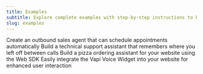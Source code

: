```yaml
---
title: Examples
subtitle: Explore complete examples with step-by-step instructions to build with Vapi
slug: examples
---
```


<CardGroup cols={2}>
  <Card title="Outbound Sales" icon="phone" href="/examples/outbound-sales">
    Create an outbound sales agent that can schedule appointments automatically
  </Card>
  <Card title="Inbound Support" icon="headset" href="/examples/inbound-support">
    Build a technical support assistant that remembers where you left off between calls
  </Card>
  <Card title="Pizza Website" icon="pizza-slice" href="/examples/pizza-website">
    Build a pizza ordering assistant for your website using the Web SDK
  </Card>
  <Card title="Voice Widget" icon="microphone" href="/examples/voice-widget">
    Easily integrate the Vapi Voice Widget into your website for enhanced user interaction
  </Card>
</CardGroup>
